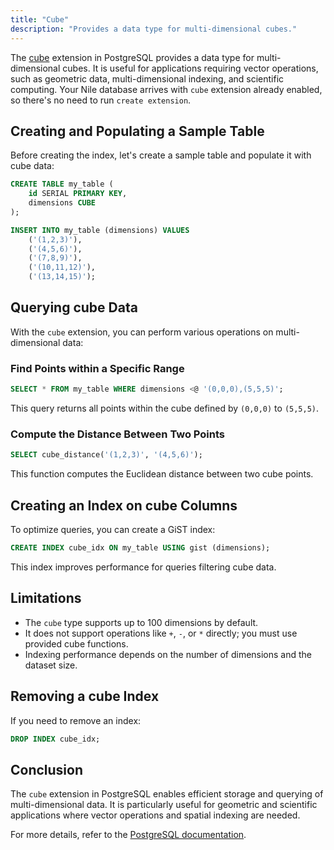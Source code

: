 ```yaml
---
title: "Cube"
description: "Provides a data type for multi-dimensional cubes."
---
```

The [cube](https://www.postgresql.org/docs/current/cube.html) extension in PostgreSQL provides a data type for multi-dimensional cubes. It is useful for applications requiring vector operations, such as geometric data, multi-dimensional indexing, and scientific computing.
Your Nile database arrives with `cube` extension already enabled, so there's no need to run `create extension`.

## Creating and Populating a Sample Table
Before creating the index, let's create a sample table and populate it with cube data:

```sql
CREATE TABLE my_table (
    id SERIAL PRIMARY KEY,
    dimensions CUBE
);

INSERT INTO my_table (dimensions) VALUES
    ('(1,2,3)'),
    ('(4,5,6)'),
    ('(7,8,9)'),
    ('(10,11,12)'),
    ('(13,14,15)');
```

## Querying cube Data
With the `cube` extension, you can perform various operations on multi-dimensional data:

### Find Points within a Specific Range
```sql
SELECT * FROM my_table WHERE dimensions <@ '(0,0,0),(5,5,5)';
```
This query returns all points within the cube defined by `(0,0,0)` to `(5,5,5)`.

### Compute the Distance Between Two Points
```sql
SELECT cube_distance('(1,2,3)', '(4,5,6)');
```
This function computes the Euclidean distance between two cube points.

## Creating an Index on cube Columns
To optimize queries, you can create a GiST index:

```sql
CREATE INDEX cube_idx ON my_table USING gist (dimensions);
```

This index improves performance for queries filtering cube data.

## Limitations
- The `cube` type supports up to 100 dimensions by default.
- It does not support operations like `+`, `-`, or `*` directly; you must use provided cube functions.
- Indexing performance depends on the number of dimensions and the dataset size.

## Removing a cube Index
If you need to remove an index:

```sql
DROP INDEX cube_idx;
```

## Conclusion
The `cube` extension in PostgreSQL enables efficient storage and querying of multi-dimensional data. It is particularly useful for geometric and scientific applications where vector operations and spatial indexing are needed.

For more details, refer to the [PostgreSQL documentation](https://www.postgresql.org/docs/current/cube.html).